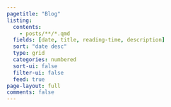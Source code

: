 ```yaml
---
pagetitle: "Blog"
listing:
  contents: 
    - posts/**/*.qmd
  fields: [date, title, reading-time, description]
  sort: "date desc"
  type: grid
  categories: numbered
  sort-ui: false
  filter-ui: false
  feed: true
page-layout: full
comments: false
---
```


